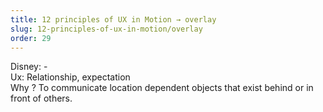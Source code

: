 ```yaml
---
title: 12 principles of UX in Motion → overlay
slug: 12-principles-of-ux-in-motion/overlay
order: 29
---
```


<SlideTemplate title="Principle 7: Overlay">
    
Disney: -  
Ux: Relationship, expectation  
Why ? To communicate location dependent objects that exist behind or in front of others.  

</SlideTemplate>